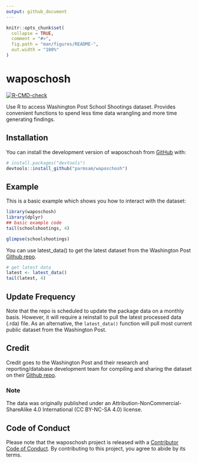 ```yaml
---
output: github_document
---
```


<!-- README.md is generated from README.Rmd. Please edit that file -->

```r
knitr::opts_chunk$set(
  collapse = TRUE,
  comment = "#>",
  fig.path = "man/figures/README-",
  out.width = "100%"
)
```

# waposchosh 

<!-- badges: start -->
[![R-CMD-check](https://github.com/parmsam/waposchosh/actions/workflows/R-CMD-check.yaml/badge.svg)](https://github.com/parmsam/waposchosh/actions/workflows/R-CMD-check.yaml)
<!-- badges: end -->

Use R to access Washington Post School Shootings dataset. Provides convenient functions to spend less time data wrangling and more time generating findings.

## Installation

You can install the development version of waposchosh from [GitHub](https://github.com/) with:

``` r
# install.packages("devtools")
devtools::install_github("parmsam/waposchosh")
```

## Example

This is a basic example which shows you how to interact with the dataset:

```r
library(waposchosh)
library(dplyr)
## basic example code
tail(schoolshootings, 4)
```

```r
glimpse(schoolshootings)
```

You can use latest_data() to get the latest dataset from the Washington Post [Github repo](https://github.com/washingtonpost/data-school-shootings).

```r
# get latest data
latest <- latest_data()
tail(latest, 4)
```

## Update Frequency 

Note that the repo is scheduled to update the package data on a monthly basis. However, it will require a reinstall to pull the latest processed data (.rda) file. As an alternative, the `latest_data()` function will pull most current public dataset from the Washington Post.

## Credit
Credit goes to the Washington Post and their research and reporting/database development team for compiling and sharing the dataset on their [Github repo](https://github.com/washingtonpost/data-school-shootings).

### Note
The data was originally published under an Attribution-NonCommercial-ShareAlike 4.0 International (CC BY-NC-SA 4.0) license.

## Code of Conduct

Please note that the waposchosh project is released with a [Contributor Code of Conduct](https://contributor-covenant.org/version/2/1/CODE_OF_CONDUCT.html). By contributing to this project, you agree to abide by its terms.
